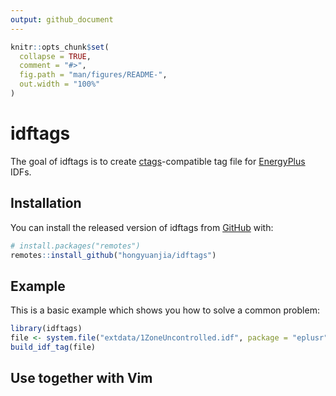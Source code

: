 ```yaml
---
output: github_document
---
```


<!-- README.md is generated from README.Rmd. Please edit that file -->

```r
knitr::opts_chunk$set(
  collapse = TRUE,
  comment = "#>",
  fig.path = "man/figures/README-",
  out.width = "100%"
)
```

# idftags

<!-- badges: start -->
<!-- badges: end -->

The goal of idftags is to create [ctags](https://github.com/universal-ctags/ctags)-compatible
tag file for [EnergyPlus](https://energyplus.net) IDFs.

## Installation

You can install the released version of idftags from [GitHub](https://github.com/hongyuanjia/idftags) with:

```r
# install.packages("remotes")
remotes::install_github("hongyuanjia/idftags")
```

## Example

This is a basic example which shows you how to solve a common problem:

```r
library(idftags)
file <- system.file("extdata/1ZoneUncontrolled.idf", package = "eplusr")
build_idf_tag(file)
```

## Use together with Vim
